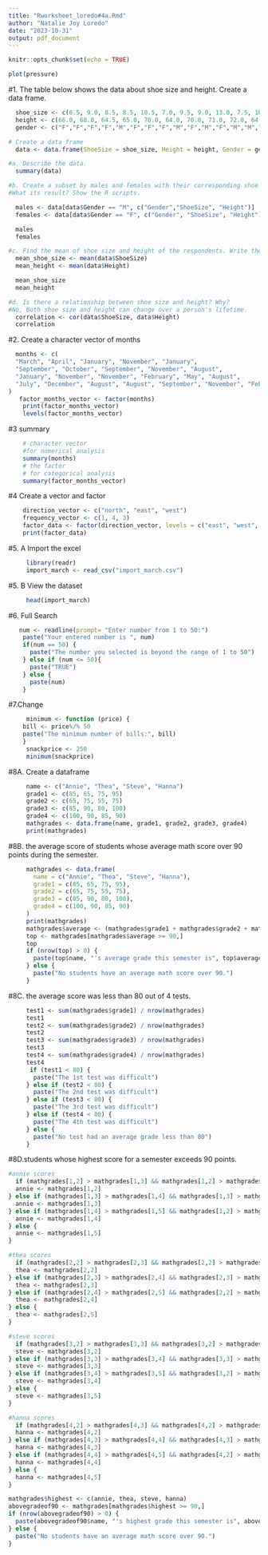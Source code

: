 ```yaml
---
title: "Rworksheet_loredo#4a.Rmd"
author: "Natalie Joy Loredo"
date: "2023-10-31"
output: pdf_document
---
```


```r
knitr::opts_chunk$set(echo = TRUE)
```

```r
plot(pressure)
```



#1. The table below shows the data about shoe size and height. Create a data frame.
```r
  shoe_size <- c(6.5, 9.0, 8.5, 8.5, 10.5, 7.0, 9.5, 9.0, 13.0, 7.5, 10.5, 8.5, 12.0, 10.5, 13.0, 11.5, 8.5, 5.0, 10.0, 6.5, 7.5, 8.5, 10.5, 8.5 ,10.5, 11.0, 9.0, 13.0)
  height <- c(66.0, 68.0, 64.5, 65.0, 70.0, 64.0, 70.0, 71.0, 72.0, 64.0, 74.5, 67.0, 71.0, 71.0, 77.0, 72.0, 59.0, 62.0, 72.0, 66.0, 64.0, 67.0, 73.0, 69.0, 72.0, 70.0,69.0,70.0)
  gender <- c("F","F","F","F","M","F","F","F","M","F","M","F","M","M","M","M","F","F","M","F","F","M","M","F","M","M","M","M")

# Create a data frame
  data <- data.frame(ShoeSize = shoe_size, Height = height, Gender = gender)

#a. Describe the data. 
  summary(data)

#b. Create a subset by males and females with their corresponding shoe size and height.
#What its result? Show the R scripts. 

  males <- data[data$Gender == "M", c("Gender","ShoeSize", "Height")]
  females <- data[data$Gender == "F", c("Gender", "ShoeSize", "Height")]

  males
  females

#c. Find the mean of shoe size and height of the respondents. Write the R scripts and it result.
  mean_shoe_size <- mean(data$ShoeSize)
  mean_height <- mean(data$Height)

  mean_shoe_size
  mean_height

#d. Is there a relationship between shoe size and height? Why?
#No, Both shoe size and height can change over a person's lifetime. 
  correlation <- cor(data$ShoeSize, data$Height)
  correlation 
```

#2. Create a character vector of months
```r
  months <- c(
  "March", "April", "January", "November", "January",
  "September", "October", "September", "November", "August",
  "January", "November", "November", "February", "May", "August",
  "July", "December", "August", "August", "September", "November", "February", "April"
)
   factor_months_vector <- factor(months)
    print(factor_months_vector)
    levels(factor_months_vector)
```

#3 summary 
```r
    # character vector
    #for numerical analysis
    summary(months)
    # the factor
    # for categorical analysis
    summary(factor_months_vector)
```
    
#4 Create a vector and factor
```r
    direction_vector <- c("north", "east", "west")
    frequency_vector <- c(1, 4, 3)
    factor_data <- factor(direction_vector, levels = c("east", "west", "north"), c(1, 4, 3))
    print(factor_data)
```
    
#5. A Import the excel
```r
     library(readr)
     import_march <- read_csv("import_march.csv")
```

#5. B View the dataset
```r
     head(import_march)
```
    
#6. Full Search
```r
   num <- readline(prompt= "Enter number from 1 to 50:") 
    paste("Your entered number is ", num)
    if(num == 50) {
      paste("The number you selected is beyond the range of 1 to 50")
    } else if (num <= 50){
      paste("TRUE")
    } else {
      paste(num)
    }
  ```
  
#7.Change
```r
     minimum <- function (price) {
    bill <- price%/% 50 
    paste("The minimum number of bills:", bill)
    }
     snackprice <- 250
     minimum(snackprice) 
```

#8A. Create a dataframe
```r
     name <- c("Annie", "Thea", "Steve", "Hanna")
     grade1 <- c(85, 65, 75, 95)
     grade2 <- c(65, 75, 55, 75)
     grade3 <- c(85, 90, 80, 100)
     grade4 <- c(100, 90, 85, 90)
     mathgrades <- data.frame(name, grade1, grade2, grade3, grade4)
     print(mathgrades) 
```

#8B. the average score of students whose average math score over 90 points during the semester.
```r
     mathgrades <- data.frame(
       name = c("Annie", "Thea", "Steve", "Hanna"),
       grade1 = c(85, 65, 75, 95),
       grade2 = c(65, 75, 55, 75),
       grade3 = c(85, 90, 80, 100),
       grade4 = c(100, 90, 85, 90)
     )
     print(mathgrades)
     mathgrades$average <- (mathgrades$grade1 + mathgrades$grade2 + mathgrades$grade3 + mathgrades$grade4) / 4
     top <- mathgrades[mathgrades$average >= 90,]
     top
     if (nrow(top) > 0) {
       paste(top$name, "'s average grade this semester is", top$average)
     } else {
       paste("No students have an average math score over 90.")
     }
```

#8C. the average score was less than 80 out of 4 tests.
```r
     test1 <- sum(mathgrades$grade1) / nrow(mathgrades)
     test1 
     test2 <- sum(mathgrades$grade2) / nrow(mathgrades)
     test2 
     test3 <- sum(mathgrades$grade3) / nrow(mathgrades)
     test3 
     test4 <- sum(mathgrades$grade4) / nrow(mathgrades)
     test4
      if (test1 < 80) {
       paste("The 1st test was difficult")
     } else if (test2 < 80) {
       paste("The 2nd test was difficult")
     } else if (test3 < 80) {
       paste("The 3rd test was difficult")
     } else if (test4 < 80) {
       paste("The 4th test was difficult")
     } else {
       paste("No test had an average grade less than 80")
     } 
```

#8D.students whose highest score for a semester exceeds 90 points.    
```r
#annie scores
  if (mathgrades[1,2] > mathgrades[1,3] && mathgrades[1,2] > mathgrades[1,4] && mathgrades[1,2] > mathgrades[1,5]) {
  annie <- mathgrades[1,2]
} else if (mathgrades[1,3] > mathgrades[1,4] && mathgrades[1,3] > mathgrades[1,5]) {
  annie <- mathgrades[1,3]
} else if (mathgrades[1,4] > mathgrades[1,5] && mathgrades[1,2] > mathgrades[1,5]) {
  annie <- mathgrades[1,4]
} else {
  annie <- mathgrades[1,5]
}

#thea scores
  if (mathgrades[2,2] > mathgrades[2,3] && mathgrades[2,2] > mathgrades[2,4] && mathgrades[2,2] > mathgrades[2,5]) {
  thea <- mathgrades[2,2]
} else if (mathgrades[2,3] > mathgrades[2,4] && mathgrades[2,3] > mathgrades[2,5]) {
  thea <- mathgrades[2,3]
} else if (mathgrades[2,4] > mathgrades[2,5] && mathgrades[2,2] > mathgrades[2,5]) {
  thea <- mathgrades[2,4]
} else {
  thea <- mathgrades[2,5]
}

#steve scores
  if (mathgrades[3,2] > mathgrades[3,3] && mathgrades[3,2] > mathgrades[3,4] && mathgrades[3,2] > mathgrades[3,5]) {
  steve <- mathgrades[3,2]
} else if (mathgrades[3,3] > mathgrades[3,4] && mathgrades[3,3] > mathgrades[3,5]) {
  steve <- mathgrades[3,3]
} else if (mathgrades[3,4] > mathgrades[3,5] && mathgrades[3,2] > mathgrades[3,5]) {
  steve <- mathgrades[3,4]
} else {
  steve <- mathgrades[3,5]
}

#hanna scores
  if (mathgrades[4,2] > mathgrades[4,3] && mathgrades[4,2] > mathgrades[4,4] && mathgrades[4,2] > mathgrades[4,5]) {
  hanna <- mathgrades[4,2]
} else if (mathgrades[4,3] > mathgrades[4,4] && mathgrades[4,3] > mathgrades[4,5]) {
  hanna <- mathgrades[4,3]
} else if (mathgrades[4,4] > mathgrades[4,5] && mathgrades[4,2] > mathgrades[4,5]) {
  hanna <- mathgrades[4,4]
} else {
  hanna <- mathgrades[4,5]
}

mathgrades$highest <- c(annie, thea, steve, hanna)
abovegradeof90 <- mathgrades[mathgrades$highest >= 90,]
if (nrow(abovegradeof90) > 0) {
  paste(abovegradeof90$name, "'s highest grade this semester is", abovegradeof90$highest)
} else {
  paste("No students have an average math score over 90.")
}
```

